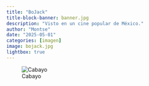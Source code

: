 ```yaml
---
title: "BoJack"
title-block-banner: banner.jpg
description: "Visto en un cine popular de México."
author: "Montse"
date: "2025-05-01"
categories: [imagen]
image: bojack.jpg
lightbox: true
---
```


![Cabayo](bojack.jpg)